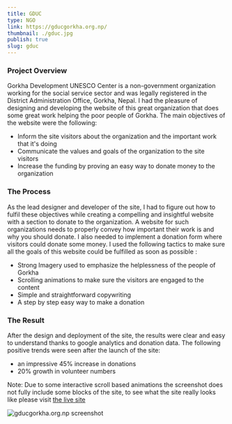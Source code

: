 ```yaml
---
title: GDUC
type: NGO
link: https://gducgorkha.org.np/
thumbnail: ./gduc.jpg
publish: true
slug: gduc
---
```


### Project Overview

Gorkha Development UNESCO Center is a non-government organization working for the social service sector and was legally registered in the District Administration Office, Gorkha, Nepal. I had the pleasure of designing and developing the website of this great organization that does some great work helping the poor people of Gorkha. The main objectives of the website were the following:

- Inform the site visitors about the organization and the important work that it's doing
- Communicate the values and goals of the organization to the site visitors
- Increase the funding by proving an easy way to donate money to the organization

### The Process

As the lead designer and developer of the site, I had to figure out how to fulfil these objectives while creating a compelling and insightful website with a section to donate to the organization. A website for such organizations needs to properly convey how important their work is and why you should donate. I also needed to implement a donation form where visitors could donate some money. I used the following tactics to make sure all the goals of this website could be fulfilled as soon as possible :

- Strong Imagery used to emphasize the helplessness of the people of Gorkha
- Scrolling animations to make sure the visitors are engaged to the content
- Simple and straightforward copywriting
- A step by step easy way to make a donation

### The Result

After the design and deployment of the site, the results were clear and easy to understand thanks to google analytics and donation data. The following positive trends were seen after the launch of the site:

- an impressive 45% increase in donations
- 20% growth in volunteer numbers

Note: Due to some interactive scroll based animations the screenshot does not fully include some blocks of the site, to see what the site really looks like please visit [the live site](https://gducgorkha.org.np/)

![gducgorkha.org.np screenshot](./gduc-full.jpg)
